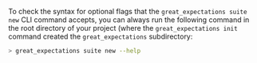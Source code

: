 
To check the syntax for optional flags that the `great_expectations suite new` CLI command accepts, you can always run the following command in the root directory of your project (where the `great_expectations init` command created the `great_expectations` subdirectory:

```bash title="Terminal input"
> great_expectations suite new --help
```
